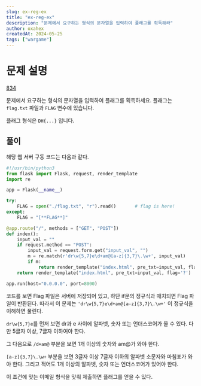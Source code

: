 ```yaml
---
slug: ex-reg-ex
title: "ex-reg-ex"
description: "문제에서 요구하는 형식의 문자열을 입력하여 플래그를 획득해라"
author: oxahex
createdAt: 2024-05-25
tags: ["wargame"]
---
```


# 문제 설명
[834](https://dreamhack.io/wargame/challenges/834)

문제에서 요구하는 형식의 문자열을 입력하여 플래그를 획득하세요. 플래그는 `flag.txt` 파일과 `FLAG` 변수에 있습니다.

플래그 형식은 `DH{...}` 입니다.

## 풀이

해당 웹 서버 구동 코드는 다음과 같다.

```python
#!/usr/bin/python3
from flask import Flask, request, render_template
import re

app = Flask(__name__)

try:
    FLAG = open("./flag.txt", "r").read()       # flag is here!
except:
    FLAG = "[**FLAG**]"

@app.route("/", methods = ["GET", "POST"])
def index():
    input_val = ""
    if request.method == "POST":
        input_val = request.form.get("input_val", "")
        m = re.match(r'dr\w{5,7}e\d+am@[a-z]{3,7}\.\w+', input_val)
        if m:
            return render_template("index.html", pre_txt=input_val, flag=FLAG)
    return render_template("index.html", pre_txt=input_val, flag='?')

app.run(host="0.0.0.0", port=8000)
```

코드를 보면 Flag 파일은 서버에 저장되어 있고, 하단 if문의 정규식과 매치되면 Flag 파일이 반환된다. 따라서 이 문제는 `'dr\w{5,7}e\d+am@[a-z]{3,7}\.\w+'` 이 정규식을 이해하면 풀린다.

`dr\w{5,7}e`를 먼저 보면 dr과 e 사이에 알파벳, 숫자 또는 언더스코어가 올 수 있다. 다만 5글자 이상, 7글자 이하여야 한다.

그 다음으로 `/d+am@` 부분을 보면 1개 이상의 숫자와 am@가 와야 한다.

`[a-z]{3,7}\.\w+` 부분을 보면 3글자 이상 7글자 이하의 알파벳 소문자와 마침표가 와야 한다. 그리고 적어도 1개 이상의 알파벳, 숫자 또는 언더스코어가 있어야 한다.

이 조건에 맞는 이메일 형식을 맞춰 제출하면 플래그를 얻을 수 있다.
